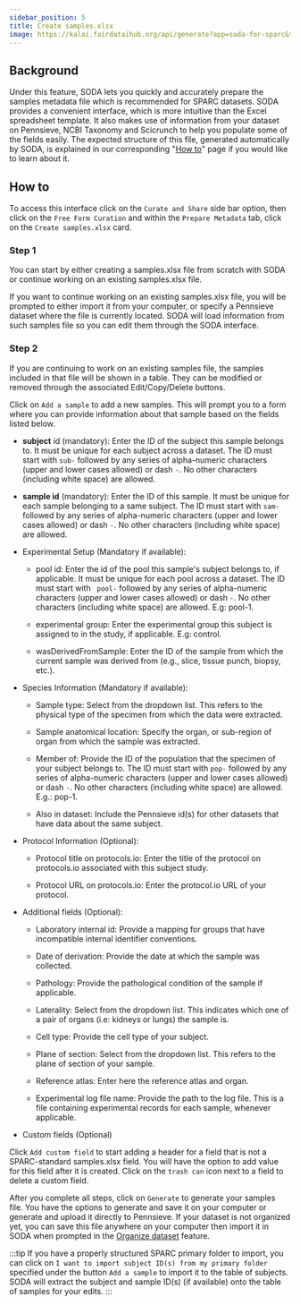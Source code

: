 ```yaml
---
sidebar_position: 5
title: Create samples.xlsx
image: https://kalai.fairdataihub.org/api/generate?app=soda-for-sparc&title=Create%20samples.xlsx&description=Prepare%20Metadata&org=fairdataihub
---
```


## Background

Under this feature, SODA lets you quickly and accurately prepare the samples metadata file which is recommended for SPARC datasets. SODA provides a convenient interface,
which is more intuitive than the Excel spreadsheet template. It also makes use of information from your dataset on Pennsieve, NCBI Taxonomy and Scicrunch
to help you populate some of the fields easily. The expected structure of this file, generated automatically by SODA, is explained in our corresponding
"[How to](../../how-to/how-to-structure-the-samples-metadata-file)" page if you would like to learn about it.

## How to

To access this interface click on the `Curate and Share` side bar option, then click on the `Free Form Curation` and within the `Prepare Metadata` tab, click on
the `Create samples.xlsx` card.

### Step 1

You can start by either creating a samples.xlsx file from scratch with SODA or continue working on an existing samples.xlsx file.

If you want to continue working on an existing samples.xlsx file, you will be prompted to either import it from your computer, or specify a Pennsieve dataset
where the file is currently located. SODA will load information from such samples file so you can edit them through the SODA interface.

### Step 2

If you are continuing to work on an existing samples file, the samples included in that file will be shown in a table. They can be modified or removed through the
associated Edit/Copy/Delete buttons.

Click on `Add a sample` to add a new samples. This will prompt you to a form where you can provide information about that sample based on the fields listed below.

- **subject** id (mandatory): Enter the ID of the subject this sample belongs to. It must be unique for each subject across a dataset. The ID must start with `sub-`
  followed by any series of alpha-numeric characters (upper and lower cases allowed) or dash `-`. No other characters (including white space) are allowed.

- **sample id** (mandatory): Enter the ID of this sample. It must be unique for each sample belonging to a same subject. The ID must start with `sam-` followed
  by any series of alpha-numeric characters (upper and lower cases allowed) or dash `-`. No other characters (including white space) are allowed.

- Experimental Setup (Mandatory if available):

  - pool id: Enter the id of the pool this sample's subject belongs to, if applicable. It must be unique for each pool across a dataset. The ID must start with `
pool-` followed by any series of alpha-numeric characters (upper and lower cases allowed) or dash `-`. No other characters (including white space) are allowed. E.g: pool-1.

  - experimental group: Enter the experimental group this subject is assigned to in the study, if applicable. E.g: control.

  - wasDerivedFromSample: Enter the ID of the sample from which the current sample was derived from (e.g., slice, tissue punch, biopsy, etc.).

- Species Information (Mandatory if available):

  - Sample type: Select from the dropdown list. This refers to the physical type of the specimen from which the data were extracted.

  - Sample anatomical location: Specify the organ, or sub-region of organ from which the sample was extracted.

  - Member of: Provide the ID of the population that the specimen of your subject belongs to. The ID must start with `pop-` followed by any series of alpha-numeric characters
    (upper and lower cases allowed) or dash `-`. No other characters (including white space) are allowed. E.g.: pop-1.

  - Also in dataset: Include the Pennsieve id(s) for other datasets that have data about the same subject.

- Protocol Information (Optional):

  - Protocol title on protocols.io: Enter the title of the protocol on protocols.io associated with this subject study.

  - Protocol URL on protocols.io: Enter the protocol.io URL of your protocol.

- Additional fields (Optional):

  - Laboratory internal id: Provide a mapping for groups that have incompatible internal identifier conventions.

  - Date of derivation: Provide the date at which the sample was collected.

  - Pathology: Provide the pathological condition of the sample if applicable.

  - Laterality: Select from the dropdown list. This indicates which one of a pair of organs (i.e: kidneys or lungs) the sample is.

  - Cell type: Provide the cell type of your subject.

  - Plane of section: Select from the dropdown list. This refers to the plane of section of your sample.

  - Reference atlas: Enter here the reference atlas and organ.

  - Experimental log file name: Provide the path to the log file. This is a file containing experimental records for each sample, whenever applicable.

- Custom fields (Optional)

Click `Add custom field` to start adding a header for a field that is not a SPARC-standard samples.xlsx field. You will have the option to add value for this
field after it is created. Click on the `trash can` icon next to a field to delete a custom field.

After you complete all steps, click on `Generate` to generate your samples file. You have the options to generate and save it on your computer or generate and upload
it directly to Pennsieve. If your dataset is not organized yet, you can save this file anywhere on your computer then import it in SODA when prompted in the
[Organize dataset](../prepare-dataset/organize-dataset) feature.

:::tip
If you have a properly structured SPARC primary folder to import, you can click on `I want to import subject ID(s) from my primary folder` specified under the button
`Add a sample` to import it to the table of subjects. SODA will extract the subject and sample ID(s) (if available) onto the table of samples for your edits.
:::


<PageFeedback />
